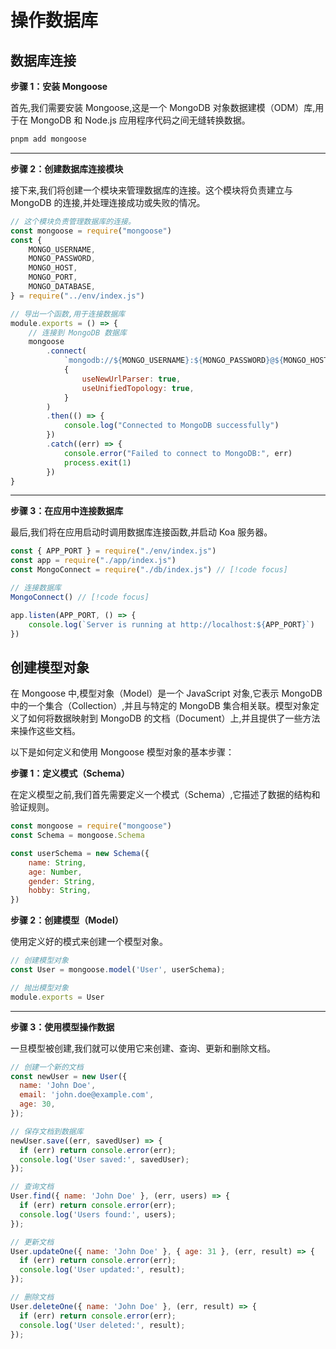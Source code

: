 # 操作数据库

## 数据库连接

**步骤 1：安装 Mongoose**

首先,我们需要安装 Mongoose,这是一个 MongoDB 对象数据建模（ODM）库,用于在 MongoDB 和 Node.js 应用程序代码之间无缝转换数据。

```bash
pnpm add mongoose
```

-----

**步骤 2：创建数据库连接模块**

接下来,我们将创建一个模块来管理数据库的连接。这个模块将负责建立与 MongoDB 的连接,并处理连接成功或失败的情况。

```js
// 这个模块负责管理数据库的连接。
const mongoose = require("mongoose")
const {
	MONGO_USERNAME,
	MONGO_PASSWORD,
	MONGO_HOST,
	MONGO_PORT,
	MONGO_DATABASE,
} = require("../env/index.js")

// 导出一个函数,用于连接数据库
module.exports = () => {
	// 连接到 MongoDB 数据库
	mongoose
		.connect(
			`mongodb://${MONGO_USERNAME}:${MONGO_PASSWORD}@${MONGO_HOST}:${MONGO_PORT}/${MONGO_DATABASE}`,
			{
				useNewUrlParser: true,
				useUnifiedTopology: true,
			}
		)
		.then(() => {
			console.log("Connected to MongoDB successfully")
		})
		.catch((err) => {
			console.error("Failed to connect to MongoDB:", err)
			process.exit(1)
		})
}
```

-----

**步骤 3：在应用中连接数据库**

最后,我们将在应用启动时调用数据库连接函数,并启动 Koa 服务器。

```js
const { APP_PORT } = require("./env/index.js")
const app = require("./app/index.js")
const MongoConnect = require("./db/index.js") // [!code focus]

// 连接数据库
MongoConnect() // [!code focus]

app.listen(APP_PORT, () => {
	console.log(`Server is running at http://localhost:${APP_PORT}`)
})
```



## 创建模型对象

在 Mongoose 中,模型对象（Model）是一个 JavaScript 对象,它表示 MongoDB 中的一个集合（Collection）,并且与特定的 MongoDB 集合相关联。模型对象定义了如何将数据映射到 MongoDB 的文档（Document）上,并且提供了一些方法来操作这些文档。

以下是如何定义和使用 Mongoose 模型对象的基本步骤：

**步骤 1：定义模式（Schema）**

在定义模型之前,我们首先需要定义一个模式（Schema）,它描述了数据的结构和验证规则。

```js
const mongoose = require("mongoose")
const Schema = mongoose.Schema

const userSchema = new Schema({
	name: String,
	age: Number,
	gender: String,
	hobby: String,
})
```

**步骤 2：创建模型（Model）**

使用定义好的模式来创建一个模型对象。

```js
// 创建模型对象
const User = mongoose.model('User', userSchema);

// 抛出模型对象
module.exports = User
```

-----

**步骤 3：使用模型操作数据**

一旦模型被创建,我们就可以使用它来创建、查询、更新和删除文档。

```js
// 创建一个新的文档
const newUser = new User({
  name: 'John Doe',
  email: 'john.doe@example.com',
  age: 30,
});

// 保存文档到数据库
newUser.save((err, savedUser) => {
  if (err) return console.error(err);
  console.log('User saved:', savedUser);
});

// 查询文档
User.find({ name: 'John Doe' }, (err, users) => {
  if (err) return console.error(err);
  console.log('Users found:', users);
});

// 更新文档
User.updateOne({ name: 'John Doe' }, { age: 31 }, (err, result) => {
  if (err) return console.error(err);
  console.log('User updated:', result);
});

// 删除文档
User.deleteOne({ name: 'John Doe' }, (err, result) => {
  if (err) return console.error(err);
  console.log('User deleted:', result);
});
```

